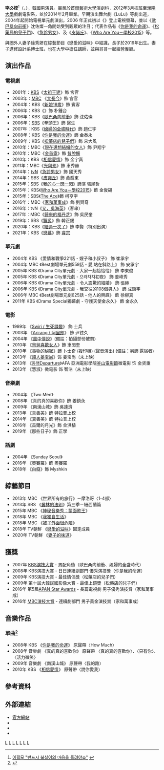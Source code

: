 {{藝人
|姓名 = 李必模
|類型 = 男演員
|圖片 ="가화만사성" 드라맥스 ID영상 이필모.jpg
|圖片尺寸 = 250px
|圖片簡介 = 
|原名 = 
|外文名 = 이필모
|外文 = 
|羅馬拼音 = Lee Pill-Mo
|英文名 = 
|暱稱 = 
|國籍 = {{KOR}}
|民族 = 
|籍貫 = 
|出生日期 = {{birth date and age|1974|6|26}}
|出生地點 = {{KOR}}[[首爾特別市|首爾特別市]]
|逝世日期 = 
|逝世地點 = 
|職業 = 演員
|語言 = [[韓語|韓語]]
|教育程度 = [[首爾藝術大學|首爾藝術大學]]演劇系 <br>[[漢陽大學|漢陽大學]]戲劇電影系專業
|宗教信仰 = 
|配偶 = 徐秀妍
|兒女 = 
|出道地點 = 
|出道作 = 
|出道日期 = 1995年（舞台劇）<br>2006年初（電視界）
|代表作 = 《[[歐巴桑向前衝|歐巴桑向前衝]]》<br/>《[[你是我的命運|你是我的命運]]》<br>《[[松藥局的兒子們|松藥局的兒子們]]》<br>《[[急診男女|急診男女]]》<br>《[[皮諾丘|皮諾丘]]》
|活躍年代 = 
|唱片公司 = 
|經紀公司 = K-star Entertainment
|網站 = 
|相關團體 = 
|獎項 = 
|IMDb = 
}}
{{Infobox Korean name
|hangul = 이필모
|hanja = {{linktext|李|必|模}}
}}
'''李必模'''<ref>[http://news.nate.com/view/20090918n07647 이필모 "반드시 복실이의 마음을 돌려야죠"] {{Wayback|url=http://news.nate.com/view/20090918n07647 |date=20200328112345 }}{{ko}}</ref>（{{lang-ko|'''이필모'''}}，{{bd|1974年|6月26日}}），韓國男演員。畢業於[[首爾藝術大學|首爾藝術大學]]演劇科，2012年3月插班至[[漢陽大學|漢陽大學]]戲劇電影系，並於2014年2月畢業。早期演出舞台劇《LuLu》等劇出道，2004年起開始電視單元劇演出，2006 年正式初以《{{link-ko|變江與你相遇|강이 되어 만나리}}》登上電視螢幕，並以《[[歐巴桑向前衝|歐巴桑向前衝]]》沈佑燦一角開始受到觀眾的注目；代表作品有《[[你是我的命運|你是我的命運]]》、《[[松藥局的兒子們|松藥局的兒子們]]》、《[[急診男女|急診男女]]》、及《[[皮諾丘_(電視劇)|皮諾丘]]》、《[[Who_Are_You－學校2015|Who Are You－學校2015]]》等。

與圈外人妻子徐秀妍在綜藝節目《戀愛的滋味》中結識，長子於2019年出生。妻子進修設計系博士班，也在大學中擔任講師，並與哥哥一起經營餐廳。

==演出作品==
===電視劇===
*2001年：[[韓國放送公社|KBS]]《[[太祖王建|太祖王建]]》飾 宮官
*2003年：[[文化廣播_(韓國)|MBC]] 《[[大長今_(電視劇)|大長今]]》飾 宮官
*2004年：KBS《[[新娘18歲|新娘18歲]]》飾 賓客
*2006年：KBS《{{link-ko|變江與你相見|강이 되어 만나리}}》飾 朴鍾台
*2006年：KBS《[[歐巴桑向前衝|歐巴桑向前衝]]》飾 沈佑璨
*2006年：[[SBS_(韓國)|SBS]]《拳頭王》飾 醫生
*2007年：KBS《[[媳婦的全盛時代|媳婦的全盛時代]]》飾 趙仁宇
*2008年：KBS《[[你是我的命運_(電視劇)|你是我的命運]]》飾 金泰永
*2009年：KBS《[[松藥店的兒子們|松藥店的兒子們]]》飾 宋大風
*2010年：MBC《[[現在還想結婚的女人|現在還想結婚的女人]]》飾 尹翔宇
*2010年：MBC《[[金首露_(電視劇)|金首露]]》飾 [[脫解尼師今|昔脫解]]
*2010年：KBS《[[相信愛情|相信愛情]]》飾 金宇真
*2011年：MBC《[[光與影|光與影]]》飾 車秀赫
*2014年：[[tvN|tvN]]《[[急診男女|急診男女]]》飾 國天秀
*2014年：SBS《[[皮諾丘_(電視劇)|皮諾丘]]》飾 黃喬東
*2015年：SBS《[[我的心一閃一閃|我的心一閃一閃]]》飾演 張順哲
*2015年：KBS《[[Who_Are_You－學校2015|Who Are You－學校2015]]》飾 金俊錫
*2015年：SBS《[[The_Ace|The Ace]]》飾 柯亨宇
*2016年：MBC《[[家和萬事成|家和萬事成]]》飾 劉賢奇
*2016年：tvN《[[又，吳海英|又，吳海英]]》（客串）
*2017年：MBC《[[歸來的福丹芝|歸來的福丹芝]]》飾 吳民奎
*2019年：SBS《[[獬豸_(電視劇)|獬豸]]》飾 韓正錫
*2020年：KBS《[[結過一次了|結過一次了]]》飾 李賢（特別出演）
*2021年：KBS《[[戀慕_(電視劇)|戀慕]]》飾 [[朝鮮睿宗|睿宗]]

===單元劇===
*2004年 KBS 《愛情和戰爭221話 - 嫂子和小叔子》 飾 崔承宇
*2004年 MBC 《Best劇場單元劇559話 - 愛,站在斜路上》 飾 安承宇
*2005年 KBS 《Drama City單元劇 - 大家一起恰恰恰》 飾 李東俊
*2005年 KBS 《Drama City單元劇 - 으라차차初夜》 飾 姜峰秀
*2006年 KBS 《Drama City單元劇 - 令人震驚的結婚》 飾 張赫
*2006年 KBS 《Drama City單元劇 - 我交往的108個男人》 飾 成鎮宇
*2006年 MBC 《Best劇場單元劇625話 - 他人的興趣》 飾 徐柳真
*2011年 KBS 《Drama Special獨幕劇 - 守護天使金永久》 飾 金永久

===電影===
*1999年 《[[Swiri_/_生死諜變|Swiri / 生死諜變]]》 飾 士兵
*2003年 《[[Arirang_/_阿里郎|Arirang / 阿里郎]]》 飾 尹铉久
*2004年 《[[風中傳說|風中傳說]]》(備註：拍攝部份被剪)
*2010年 《[[爸爸喜歡女人|爸爸喜歡女人]]》飾 車閔奎
*2010年 《[[事物的秘密|事物的秘密]]》飾 卜士奇 (複印機) (聲音演出) (備註：另飾 露宿者)
*2013年 《[[超人姜宝尚|超人姜宝尚]]》饰 姜宝尚（未上映）
*2013年 《[[동행|동행]]Departure》AFA 亞洲電影學院[[釜山電影節|釜山電影節]]微電影 饰 金贤重
*2013年 《慧淑》微電影 饰 智浩（未上映）

===音樂劇===
*2004年 《Two Men》
*2008年 《真的真的喜歡你》飾 姜鎮永
*2009年 《南漢山城》飾 吳達濟
*2013年 《真善美》飾 特拉普上校
*2014年 《真善美》飾 特拉普上校
*2016年 《首爾的月光》飾 金洪植
*2019年 《那些日子》飾 正學

===話劇===
*2004年 《Sunday Seoul》
*2016年 《奧賽羅》飾 奧賽羅
*2018年 《白癡》飾 Myshkin

==綜藝節目==
*2013年 MBC 《世界所有的旅行》－摩洛哥〈1-4部〉
*2013年 SBS 《[[叢林的法則|叢林的法則]]》第三季－紐西蘭篇
*2015年 MBC 《[[神秘音樂秀：蒙面歌王|神秘音樂秀：蒙面歌王]]》
*2018年 MBC 《[[我獨自生活|我獨自生活]]》
*2018年 MBC 《[[被子外面很危險|被子外面很危險]]》
*2018年 TV朝鮮 《[[戀愛的滋味|戀愛的滋味]]》固定成員
*2020年 TV朝鮮 《[[妻子的味道|妻子的味道]]》

==獲獎==
*2007年 [[KBS演技大賞|KBS演技大賞]] - 男配角獎（歐巴桑向前衝、媳婦的全盛時代）
*2008年 KBS演技大賞 - 日日連續劇部門 優秀演技獎（你是我的命運）
*2009年 KBS演技大賞 - 最佳情侶獎（松藥店的兒子們）
*2009年	第十屆大韓民國影像大賞 - 最佳上鏡獎（松藥店的兒子們）
*2016年 第5屆[[大田電視劇節|APAN Star Awards]] - 長篇電視劇 男子優秀演技賞（家和萬事成）
*2016年 [[2016_MBC演技大賞|MBC演技大賞]] - 連續劇部門 男子黃金演技賞（家和萬事成）

==音樂作品== 
===單曲<ref>{{Cite web |url=http://music.naver.com/search/search.nhn?query=%EC%9D%B4%ED%95%84%EB%AA%A8&target=track&sort= |title=存档副本 |access-date=2013-04-11 |archive-date=2020-03-28 |archive-url=https://web.archive.org/web/20200328112351/https://music.naver.com/search/search.nhn?query=%EC%9D%B4%ED%95%84%EB%AA%A8&target=track&sort= |dead-url=no }}</ref>===
*2008年 KBS 《[[你是我的命運|你是我的命運]]》 原聲帶〈How Much〉
*2008年 音樂劇 《真的真的喜歡你》 原聲帶 〈真的真的喜歡你〉、〈只有你〉、〈活力微笑〉
*2009年 音樂劇 《南漢山城》 原聲帶〈我的路〉
*2010年 KBS 《[[相信愛情|相信愛情]]》 原聲帶〈說你愛我〉

== 參考資料 ==
{{reflist}}
== 外部連結 ==
*[http://www.kstarent.co.kr/bbs/board.php?bo_table=m31&wr_id=16 官方網站] {{Wayback|url=http://www.kstarent.co.kr/bbs/board.php?bo_table=m31&wr_id=16 |date=20210111062359 }}{{ko}}
*{{twitter|leepillmo}}
*{{facebook|leepillmo}}
*{{weibo|/u/2456398727}}
{{KBS學校系列}}
{{APAN Star Awards男子優秀演技獎}}

[[Category:韓國電視演員|L]]
[[Category:韓國電影演員|L]]
[[Category:韓國音樂劇演員|L]]
[[Category:首爾藝術大學校友|L]]
[[Category:漢陽大學校友|L]]
[[Category:首爾特別市出身人物|L]]
[[Category:李姓|L]]